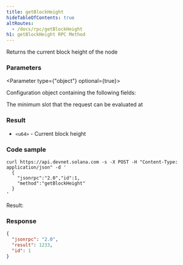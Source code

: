 ```yaml
---
title: getBlockHeight
hideTableOfContents: true
altRoutes:
  - /docs/rpc/getBlockHeight
h1: getBlockHeight RPC Method
---
```


Returns the current block height of the node

<DocSideBySide>

<DocLeftSide>

### Parameters

<Parameter type={"object"} optional={true}>

Configuration object containing the following fields:

<Field
  name="commitment"
  type="string"
  optional={true}
  href="/docs/rpc/index.mdx#configuring-state-commitment"
/>

<Field name="minContextSlot" type="number" optional={true}>
  The minimum slot that the request can be evaluated at
</Field>

</Parameter>

### Result

- `<u64>` - Current block height

</DocLeftSide>

<DocRightSide>

### Code sample

```shell
curl https://api.devnet.solana.com -s -X POST -H "Content-Type: application/json" -d '
  {
    "jsonrpc":"2.0","id":1,
    "method":"getBlockHeight"
  }
'
```

Result:

### Response

```json
{
  "jsonrpc": "2.0",
  "result": 1233,
  "id": 1
}
```

</DocRightSide>
</DocSideBySide>

